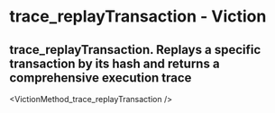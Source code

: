 # trace_replayTransaction - Viction

## trace_replayTransaction. Replays a specific transaction by its hash and returns a comprehensive execution trace


<VictionMethod_trace_replayTransaction />
